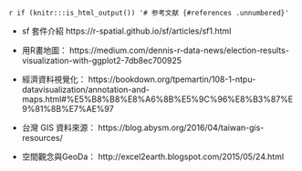 `r if (knitr:::is_html_output()) '# 参考文献 {#references .unnumbered}'`

- sf 套件介紹
https://r-spatial.github.io/sf/articles/sf1.html

- 用R畫地圖：
https://medium.com/dennis-r-data-news/election-results-visualization-with-ggplot2-7db8ec700925

- 經濟資料視覺化：
https://bookdown.org/tpemartin/108-1-ntpu-datavisualization/annotation-and-maps.html#%E5%B8%B8%E8%A6%8B%E5%9C%96%E8%B3%87%E9%81%8B%E7%AE%97

- 台灣 GIS 資料來源：
https://blog.abysm.org/2016/04/taiwan-gis-resources/

- 空間觀念與GeoDa：
http://excel2earth.blogspot.com/2015/05/24.html
